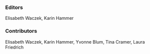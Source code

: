 ### Editors

Elisabeth Waczek, Karin Hammer

### Contributors

Elisabeth Waczek, Karin Hammer, Yvonne Blum, Tina Cramer, Laura Friedrich
